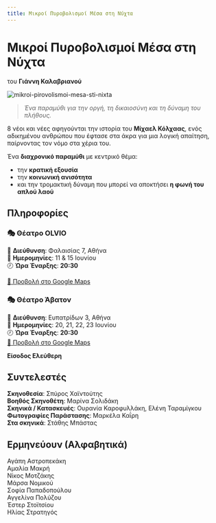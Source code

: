 ```yaml
---
title: Μικροί Πυροβολισμοί Μέσα στη Νύχτα
---
```


# Μικροί Πυροβολισμοί Μέσα στη Νύχτα  
του **Γιάννη Καλαβριανού**

![mikroi-pirovolismoi-mesa-sti-nixta](/img/mikroi-pirovolismoi-mesa-sti-nixta/poster.png)

> _Ένα παραμύθι για την οργή, τη δικαιοσύνη και τη δύναμη του πλήθους._

8 νέοι και νέες αφηγούνται την ιστορία του **Μίχαελ Κόλχαας**, ενός αδικημένου ανθρώπου που έφτασε στα άκρα για μια λογική απαίτηση, παίρνοντας τον νόμο στα χέρια του.

Ένα **διαχρονικό παραμύθι** με κεντρικό θέμα:
- την **κρατική εξουσία**  
- την **κοινωνική ανισότητα**  
- και την τρομακτική δύναμη που μπορεί να αποκτήσει **η φωνή του απλού λαού**

## Πληροφορίες
### 🎭 Θέατρο OLVIO  
📍 **Διεύθυνση**: Φαλαισίας 7, Αθήνα  
📆 **Ημερομηνίες**: 11 & 15 Ιουνίου  
🕗 **Ώρα Έναρξης**: **20:30**  

<GoogleMapEmbed src="https://google.com/maps/embed?pb=!1m18!1m12!1m3!1d3144.8218919560964!2d23.706791875893273!3d37.98128567193419!2m3!1f0!2f0!3f0!3m2!1i1024!2i768!4f13.1!3m3!1m2!1s0x14a1bcdc23c55a7f%3A0x7723673cf7c89ab6!2sOLVIO%20theater!5e0!3m2!1sel!2sca!4v1748537175563!5m2!1sel!2sca"/>

[📌 Προβολή στο Google Maps](https://www.google.com/maps?q=Θέατρο+OLVIO,+Φαλαισίας+7,+Αθήνα)

### 🎭 Θέατρο Άβατον  
📍 **Διεύθυνση**: Ευπατρίδων 3, Αθήνα  
📆 **Ημερομηνίες**: 20, 21, 22, 23 Ιουνίου  
🕗 **Ώρα Έναρξης**: **20:30**  
[📌 Προβολή στο Google Maps](https://www.google.com/maps?q=Θέατρο+Άβατον,+Ευπατρίδων+3,+Αθήνα)

**Είσοδος Ελεύθερη**

## Συντελεστές
**Σκηνοθεσία**: Σπύρος Χαϊντούτης  
**Βοηθός Σκηνοθέτη**: Μαρίνα Σολιδάκη  
**Σκηνικά / Κατασκευές**: Ουρανία Καροφυλλάκη, Ελένη Ταραμίγκου  
**Φωτογραφίες Παράστασης**: Μαρκέλα Καΐρη  
**Στα σκηνικά**: Στάθης Μπάστας

## Ερμηνεύουν (Αλφαβητικά)
Αγάπη Αστροπεκάκη  
Αμαλία Μακρή  
Νίκος Μοτζάκης  
Μάρσα Νομικού  
Σοφία Παπαδοπούλου  
Αγγελίνα Πολύζου  
Έστερ Στοϊτσίου  
Ηλίας Στρατηγός
